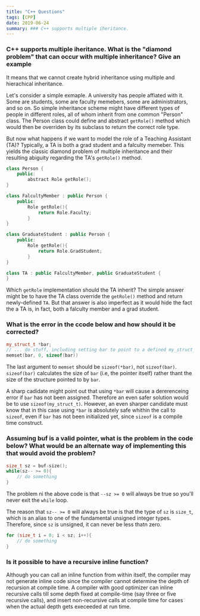 ```yaml
---
title: "C++ Questions"
tags: [CPP]
date: 2019-06-24
summary: ### C++ supports multiple iheritance.
---
```


### C++ supports multiple iheritance. What is the "diamond problem" that can occur with multiple inheritance? Give an example

It means that we cannot create hybrid inheritance using multiple and hierachical inheritance.

Let's consider a simple exmaple. A university has people affiated with it. Some are students, some are faculty memebers, some are administrators, and so on. So simple inheritance scheme might have different types of people in different roles, all of whom inherit from one common "Person" class. The Person class could define and abstract `getRole()` method which would then be overriden by its subclass to return the correct role type.

But now what happens if we want to model the role of a Teaching Assistant (TA)? Typically, a TA is both a grad student and a falculty memeber. This yields the classic diamond problem of multiple inheritance and their resulting abiguity regarding the TA's `getRole()` method.

```cpp
class Person {
    public:
        abstract Role getRole();
}

class FalcultyMember : public Person {
    public:
        Role getRole(){
            return Role.Faculty;
        }
}

class GraduateStudent : public Person {
    public:
        Role getRole(){
            return Role.GradStudent;
        }
}

class TA : public FalcultyMember, public GraduateStudent {
}
```

Which `getRole` implementation should the TA inherit? The simple answer might be to have the TA class override the `getRole()` method and return newly-defined `TA`. But that answer is also imperfect as it would hide the fact the a TA is, in fact, both a falculty member and a grad student.

### What is the error in the ccode below and how should it be corrected?

```cpp
my_struct_t *bar;
// ... do stuff, including setting bar to point to a defined my_struct_t object...
memset(bar, 0, sizeof(bar))
```

The last argument to `memset` should be `sizeof(*bar)`, not `sizeof(bar)`. `sizeof(bar)` calculates the size of `bar` (i.e, the pointer itself) rather thant the size of the structure pointed to by `bar`.

A sharp cadidate might point out that using `*bar` will cause a dererenceing error if `bar` has not been assigned. Therefore an even safer solution would be to use `sizeof(my_struct_t)`. However, an even sharper candidate must know that in this case using `*bar` is absolutely safe whithin the call to `sizeof`, even if `bar` has not been initialized yet, since `sizeof` is a compile time construct.

### Assuming buf is a valid pointer, what is the problem in the code below? What would be an alternate way of implementing this that would avoid the problem?

```cpp
size_t sz = buf-size();
while(sz-- >= 0){
    // do something
}
```

The problem ni the above code is that `--sz >= 0` will always be true so you'll never exit the `while` loop.

The reason that `sz-- >= 0` will always be true is that the type of `sz` is `size_t`, which is an alias to one of the fundamental  unsigned integer types. Therefore, since `sz` is unsigned, it can never be less thatn zero.

```cpp
for (size_t i = 0; i < sz; i++){
    // do something
}
```

### Is it possible to have a recursive inline function?

Although you can call an inline function from within itself, the compiler may not generate inline code since the compiler cannot determine the depth of recursion at compile time. A compiler with good optimizer can inline recursive calls till some depth fixed at compile-time (say three or five recursive calls), and insert non-recursive calls at compile time for cases when the actual depth gets execeeded at run time.
